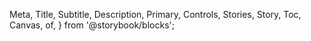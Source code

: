   Meta,
  Title,
  Subtitle,
  Description,
  Primary,
  Controls,
  Stories,
  Story,
  Toc,
  Canvas,
  of,
} from '@storybook/blocks';


<Meta of={NavigationDrawerStories} />

<Title />

{/* Table of Contents */}

* [Overview](#overview)
* [Props](#props)
* [Usage](#usage)
* [Variants](#variants)

## Overview

The navigation drawer allows users to navigate through multiple destinations in a hierarchical layout that is visible throughout the application.

<Primary />

## Props

<Controls />

## Usage

The navigation drawer is a component that allows you to go further than the navigation bar. Its location and content makes it possible to accommodate a large number of destinations, as well as submenus and additional actions thanks to a header or footer. Its use is very common in mobile.

## Variants

### Overview

<Canvas  of={NavigationDrawerStories.Basic} />

### With Header component

<Canvas of={NavigationDrawerStories.WithHeaderComponent} />

### With Footer component

<Canvas  of={NavigationDrawerStories.WithFooterComponent} />

### Collapsed

<Canvas of={NavigationDrawerStories.Collapsed}/>

## Guidelines

* Best practices are available [here](https://zeroheight.com/9b39bb2a0/p/48b044-navigation-drawer/b/964f27)

## Feedback & contact

* Help us improve this pattern by providing feedback, asking questions, and leaving any other comments [here](https://github.com/bouygues-construction/design-system-bycn/issues/new)
  ./navigation-drawer.stories

